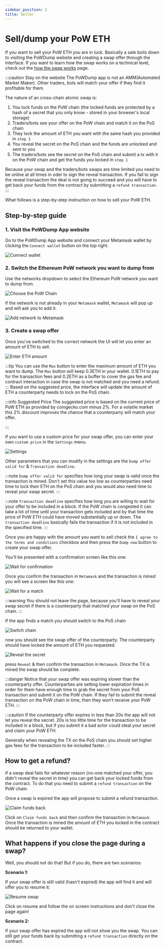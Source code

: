 ```yaml
---
sidebar_position: 2
title: Seller
---
```


# Sell/dump your PoW ETH
If you want to sell your PoW ETH you are in luck. Basically a sale boils down to visiting the PoWDump website and 
creating a swap offer through the interface. If you want to learn how the swap works on a technical level, check out the
[how the swap works](/getting-started/how-it-works) page.

:::caution Stay on the website
The PoWDump app is not an AMM(Automated Market Maker). Other traders, bots will match your offer if they find it profitable
for them.

The nature of an cross-chain atomic swap is:
1. You lock funds on the PoW chain (the locked funds are protected by a hash of a secret that you only know - stored in your browser's local storage)
2. Traders/bots see your offer on the PoW chain and match it on the PoS chain
3. They lock the amount of ETH you want with the same hash you provided in `step 1`
4. You reveal the secret on the PoS chain and the funds are unlocked and sent to you
5. The traders/bots see the secret on the PoS chain and submit a tx with it on the PoW chain and get the funds you locked in `step 1`

Because your swap and the traders/bots swaps are time limited you need to be online at all times in oder to
sign the reveal transaction. If you fail to sign the reveal transaction the deal is not going to succeed and you will
have to get back your funds from the contract by submitting a `refund transaction`.
:::

What follows is a step-by-step instruction on how to sell your PoW ETH.

## Step-by-step guide

### 1. Visit the PoWDump App website
Go to the PoWDump App website and connect your Metamask wallet by clicking the `Connect wallet` button on the top right. 

![Connect wallet](./img/seller/connect-wallet.png)

### 2. Switch the Ethereum PoW network you want to dump from
Use the networks dropdown to select the Ethereum PoW network you want to dump from.

![Choose the PoW Chain](./img/seller/choose-chain.png)


If the network is not already in your `Metamask` wallet, `Metamask` will pop up and will ask you to add it.

<div style={{textAlign: "center"}}>

![Add network to Metamask](./img/seller/metamask-add-network.png)

</div>


### 3. Create a swap offer

Once you've switched to the correct network the UI will let you enter an amount of ETH to sell.

<div style={{textAlign: "center"}}>

![Enter ETH amount](./img/seller/enter-amount.png)

</div>

:::tip
You can use the `Max` button to enter the maximum amount of ETH you want to dump. The `Max` button will keep 0.3ETH in
your wallet. 0.1ETH to pay for the transaction fees and 0.2ETH as a buffer to cover the gas fee and contract interaction
in case the swap is not matched and you need a refund.
:::
Based on the suggested price, the interface will update the amount of ETH a counterparty needs to lock on the PoS chain.

:::info Suggested Price
The suggested price is based on the current price of PoW ETH as provided by coingecko.com minus 2%. For a volatile market
this 2% discount improves the chance that a counterparty will match your offer.

:::

If you want to use a custom price for your swap offer, you can enter your own `custom price` in the `Settings` menu.

<div style={{textAlign: "center"}}>

![Settings](./img/seller/settings.png)

</div>

Other parameters that you can modify in the settings are the `Dump offer valid for` & `Transaction deadline`.

:::note
`Dump offer valid for` specifies how long your swap is valid once the transaction is mined. Don't set this value too low
as counterparties need time to lock their ETH on the PoS chain and you would also need time to reveal your swap secret.
:::

:::note
`Transaction deadline` specifies how long you are willing to wait for your offer to be included in a block. If the PoW
chain is congested it can take a lot of time until your transaction gets included and by that time the price of PoW ETH
could have moved substantially up or down. The `transaction deadline` basically fails the transaction if it is not included
in the specified time.
:::

Once you are happy with the amount you want to sell check the `I agree to the terms and conditions` checkbox and
then press the `Dump now` button to create your swap offer.

You'll be presented with a confirmation screen like this one:
<div style={{textAlign: "center"}}>

![Wait for confirmation](./img/seller/wait-for-confirmation.png)

</div>

Once you confirm the transaction in `Metamask` and the transaction is mined you will see a screen like this one:

<div style={{textAlign: "center"}}>

![Wait for a match](./img/seller/deal-search.png)

</div>

:::warning
You should not leave the page, because you'll have to reveal your swap secret if there is a counterparty that matched
your swap on the PoS chain.
:::

If the app finds a match you should switch to the PoS chain

<div style={{textAlign: "center"}}>

![Switch chain](./img/seller/switch-chain.png)

</div>

now you should see the swap offer of the counterparty. The counterparty should have locked the amount of ETH you requested.

<div style={{textAlign: "center"}}>

![Reveal the secret](./img/seller/reveal.png)

</div>

press `Reveal` & then confirm the transaction in `Metamask`. Once the TX is mined the swap should be complete.

:::danger
Notice that your swap offer was expiring slower than the counterparty offer. Counterparties
are setting lower expiration times in order for them have enough time to grab the secret from your PoS transaction and
submit it on the PoW chain. If they fail to submit the reveal transaction on the PoW chain in time, then they won't
receive your PoW ETH.
:::

:::caution
If the counterparty offer expires in less than 20s the app will not let you reveal the secret. 20s is too little time for
the transaction to be included in a block, but if you submit it a bad actor could steal your secret and claim your PoW ETH.

Generally when revealing the TX on the PoS chain you should set higher gas fees for the transaction to be included faster.
:::


## How to get a refund?

If a swap deal fails for whatever reason (no-one matched your offer, you didn't reveal the secret in time) you can get back
your locked funds from the contract. To do that you need to submit a `refund transaction` on the PoW chain.

Once a swap is expired the app will propose to submit a refund transaction.
<div style={{textAlign: "center"}}>

![Claim funds back](./img/seller/claim-funds-back.png)

</div>

Click on `Claim funds back` and then confirm the transaction in `Metamask`. Once the transaction is mined the amount of
ETH you locked in the contract should be returned to your wallet.

## What happens if you close the page during a swap?

Well, you should not do that! But if you do, there are two scenarios:

**Scenario 1:**

If your swap offer is still valid (hasn't expired) the app will find it and will offer you to resume it:
<div style={{textAlign: "center"}}>

![Resume swap](./img/seller/resume-swap.png)

</div>

Click on resume and follow the on screen instructions and don't close the page again!

**Scenario 2:**

If your swap offer has expired the app will not show you the swap. You can still get your funds back by
submitting a `refund transaction` directly on the contract.